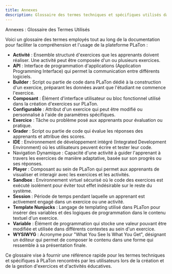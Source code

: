 ```yaml
---
title: Annexes
description: Glossaire des termes techniques et spécifiques utilisés dans PLaTon, incluant les concepts fondamentaux comme les activités, exercices, composants, et éléments de l'architecture technique pour faciliter la compréhension de la documentation.
---
```


Annexes : Glossaire des Termes Utilisés

Voici un glossaire des termes employés tout au long de la documentation pour faciliter la compréhension et l'usage de la plateforme PLaTon :

- **Activité** : Ensemble structuré d'exercices que les apprenants doivent réaliser. Une activité peut être composée d'un ou plusieurs exercices.
- **API** : Interface de programmation d'applications (Application Programming Interface) qui permet la communication entre différents logiciels.
- **Builder** : Script ou partie de code dans PLaTon dédié à la construction d'un exercice, préparant les données avant que l'étudiant ne commence l'exercice.
- **Composant** : Élément d'interface utilisateur ou bloc fonctionnel utilisé dans la création d'exercices sur PLaTon.
- **Configurable** : Attribut d'un exercice qui peut être modifié ou personnalisé à l'aide de paramètres spécifiques.
- **Exercice** : Tâche ou problème posé aux apprenants pour évaluation ou pratique.
- **Grader** : Script ou partie de code qui évalue les réponses des apprenants et attribue des scores.
- **IDE** : Environnement de développement intégré (Integrated Development Environment) où les utilisateurs peuvent écrire et tester leur code.
- Navigation Dynamique : Capacité d'une activité à guider l'apprenant à travers les exercices de manière adaptative, basée sur son progrès ou ses réponses.
- **Player** : Composant au sein de PLaTon qui permet aux apprenants de visualiser et interagir avec les exercices et les activités.
- **Sandbox** : Environnement virtuel sécurisé où le code des exercices est exécuté isolément pour éviter tout effet indésirable sur le reste du système.
- **Session** : Période de temps pendant laquelle un apprenant est activement engagé dans un exercice ou une activité.
- **Template Nunjucks** : Langage de templating utilisé dans PLaTon pour insérer des variables et des logiques de programmation dans le contenu textuel d'un exercice.
- **Variable** : Élément de programmation qui stocke une valeur pouvant être modifiée et utilisée dans différents contextes au sein d'un exercice.
- **WYSIWYG** : Acronyme pour "What You See Is What You Get", désignant un éditeur qui permet de composer le contenu dans une forme qui ressemble à sa présentation finale.

Ce glossaire vise à fournir une référence rapide pour les termes techniques et spécifiques à PLaTon rencontrés par les utilisateurs lors de la création et de la gestion d'exercices et d'activités éducatives.
